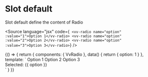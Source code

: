 
<Meta title="Components/Radio/Slots" component={VvRadio} />

# Slot default

Slot default define the content of Radio

<Source
	language="jsx"
	code={`
<vv-radio name="option" :value="1">Option 1</vv-radio>
<vv-radio name="option" :value="2">Option 2</vv-radio>
<vv-radio name="option" :value="3">Option 3</vv-radio>`}
/>

<Canvas>
	<Story name="default">
		{() => {
			return {
				components: { VvRadio },
				data() {
					return {
						option: 1
					}
				},
				template: `
					<vv-radio v-model="option" name="option" :value="1">
						Option 1
					</vv-radio>
					<vv-radio v-model="option" name="option" :value="2">
						Option 2
					</vv-radio>
					<vv-radio v-model="option" name="option" :value="3">
						Option 3
					</vv-radio>
					<div>Selected: {{ option }}</div>
                    `
			}
		}}
	</Story>
</Canvas>
